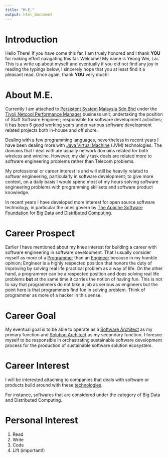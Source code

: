 ```yaml
---
title: "M.E."
output: html_document
---
```


# Introduction

Hello There! If you have come this far, I am truely honored and I thank **YOU** for making effort navigating this far. Welcome! My name is Yeong Wei, Lai. This is a write up about myself and eventually if you did not find any joy in reading the typings below, I sincerely hope that you at least find it a pleasant read. Once again, thank **YOU** very much!

# About M.E.

Currently I am attached to [Persistent System Malaysia Sdn Bhd](https://star.talentcorp.com.my/employer/search/view/709) under the [Tivoli Netcool Performance Manager](http://www-03.ibm.com/software/products/en/netcoolproviso) business unit; undertaking the position of Staff Software Engineer; responsible for software development activities; it has been 6 good working years under various software development related projects both in-house and off shore.

Dealing with a few programming languages, nevertheless in recent years I have been dealing more with [Java Virtual Machine](https://en.wikipedia.org/wiki/Java_virtual_machine) (JVM) technologies. The domains that I deal with are usually network domains related for both wireless and wireline. However, my daily task deals are related more to software engineering problems rather than Telecom problems.

My professional or career interest is and will still be heavily related to softwar engineering, particularly in software development; to give more context, on a daily basis I would spend most of my hours solving software engineering problems with programming skillsets and software product knowledge.

In recent years I have developed more interest for open source software technology, in particular the ones govern by [The Apache Software Foundation](http://www.apache.org/) for [Big Data](https://en.wikipedia.org/wiki/Big_data) and [Distributed Computing](https://en.wikipedia.org/wiki/Distributed_computing).

# Career Prospect

Earlier I have mentioned about my knee interest for building a career with software engineering in software development. That I usually consider myself as more of a [Programmer](https://en.wikipedia.org/wiki/Programmer) than an [Engineer](https://en.wikipedia.org/wiki/Engineer) because in my humble opinion; Engineer is a highly respected position that honors the duty of improving by solving real life practical problem as a way of life. On the other hand, a programmer can be a respected position and does solving real life problems **but** at the same time it carries the notion of having fun. This is not to say that programmers do not take a job as serious as engineers but the point here is that programmers find fun in solving problem. Think of programmer as more of a hacker in this sense.

# Career Goal

My eventual goal is to be able to operate as a [Software Architect](https://en.wikipedia.org/wiki/Software_architect) as my primary function and [Solution Architect](https://en.wikipedia.org/wiki/Solution_architect) as my secondary function. I foresee myself to be responsible in orchastrating sustainable software development process for the production of sustainable software solution ecosystem.

# Career Interest

I will be interested attaching to companies that deals with software or products build around with these [technologies](https://projects.apache.org/projects.html).

For instance, softwares that are considered under the category of Big Data and Distributed Computing.

# Personal Interest

1. Read
2. Write 
3. Code
4. Lift (important!)